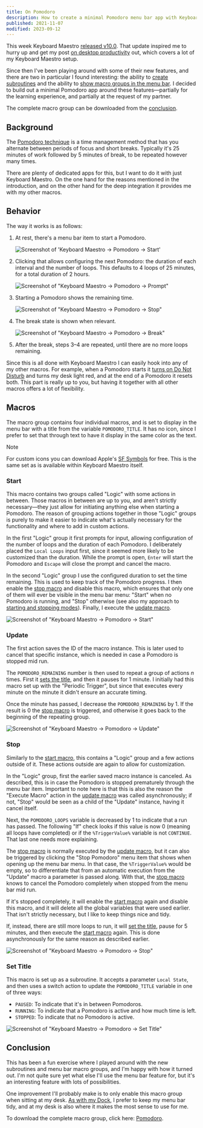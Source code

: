 ```yaml
---
title: On Pomodoro
description: How to create a minimal Pomodoro menu bar app with Keyboard Maestro.
published: 2021-11-07
modified: 2023-09-12
---
```


This week Keyboard Maestro [released v10.0](https://www.stairways.com/press/2021-11-02). That update inspired me to hurry up and get my post [on desktop productivity](/posts/on-desktop-productivity) out, which covers a lot of my Keyboard Maestro setup.

Since then I've been playing around with some of their new features, and there are two in particular I found interesting: the ability to [create subroutines](https://wiki.keyboardmaestro.com/Subroutines) and the ability to [show macro groups in the menu bar](https://wiki.keyboardmaestro.com/manual/Macro_Groups). I decided to build out a minimal Pomodoro app around these features—partially for the learning experience, and partially at the request of my partner.

The complete macro group can be downloaded from the [conclusion](#conclusion).

## Background

The [Pomodoro technique](https://en.wikipedia.org/wiki/Pomodoro_Technique) is a time management method that has you alternate between periods of focus and short breaks. Typically it's 25 minutes of work followed by 5 minutes of break, to be repeated however many times.

There are plenty of dedicated apps for this, but I want to do it with just Keyboard Maestro. On the one hand for the reasons mentioned in the introduction, and on the other hand for the deep integration it provides me with my other macros.

## Behavior

The way it works is as follows:

1. At rest, there's a menu bar item to start a Pomodoro.

    ![Screenshot of 'Keyboard Maestro → Pomodoro → Start'](/posts/on-pomodoro/pomodoro-menu-start-light.png)

2. Clicking that allows configuring the next Pomodoro: the duration of each interval and the number of loops. This defaults to 4 loops of 25 minutes, for a total duration of 2 hours.

    ![Screenshot of "Keyboard Maestro → Pomodoro → Prompt"](/posts/on-pomodoro/pomodoro-prompt-light.png)

3. Starting a Pomodoro shows the remaining time.

    ![Screenshot of "Keyboard Maestro → Pomodoro → Stop"](/posts/on-pomodoro/pomodoro-menu-stop-light.png)

4. The break state is shown when relevant.

    ![Screenshot of "Keyboard Maestro → Pomodoro → Break"](/posts/on-pomodoro/pomodoro-menu-break-light.png)

5. After the break, steps 3–4 are repeated, until there are no more loops remaining.

Since this is all done with Keyboard Maestro I can easily hook into any of my other macros. For example, when a Pomodoro starts it [turns on Do Not Disturb](/posts/on-desktop-productivity#toggling-do-not-disturb) and turns my desk light red, and at the end of a Pomodoro it resets both. This part is really up to you, but having it together with all other macros offers a lot of flexibility.

## Macros

The macro group contains four individual macros, and is set to display in the menu bar with a title from the variable `POMODORO_TITLE`. It has no icon, since I prefer to set that through text to have it display in the same color as the text.

> [!NOTE]
> For custom icons you can download Apple's [SF Symbols](https://developer.apple.com/sf-symbols/) for free. This is the same set as is available within Keyboard Maestro itself.

### Start

This macro contains two groups called "Logic" with some actions in between. Those macros in between are up to you, and aren't strictly necessary—they just allow for initiating anything else when starting a Pomodoro. The reason of grouping actions together in those "Logic" groups is purely to make it easier to indicate what's actually necessary for the functionality and where to add in custom actions.

In the first "Logic" group it first prompts for input, allowing configuration of the number of loops and the duration of each Pomodoro. I deliberately placed the `Local Loops` input first, since it seemed more likely to be customized than the duration. While the prompt is open, `Enter` will start the Pomodoro and `Escape` will close the prompt and cancel the macro.

In the second "Logic" group I use the configured duration to set the time remaining. This is used to keep track of the Pomodoro progress. I then enable the [stop macro](#stop) and disable this macro, which ensures that only one of them will ever be visible in the menu bar menu: "Start" when no Pomodoro is running, and "Stop" otherwise (see also my approach to [starting and stopping modes](/posts/on-desktop-productivity#starting-and-stopping-modes)). Finally, I execute the [update macro](#update).

![Screenshot of "Keyboard Maestro → Pomodoro → Start"](/posts/on-pomodoro/start-light.png)

### Update

The first action saves the ID of the macro instance. This is later used to cancel that specific instance, which is needed in case a Pomodoro is stopped mid run.

The `POMODORO_REMAINING` number is then used to repeat a group of actions _n_ times. First it [sets the title](#set-title), and then it pauses for 1 minute. I initially had this macro set up with the "Periodic Trigger", but since that executes every minute on the minute it didn't ensure an accurate timing.

Once the minute has passed, I decrease the `POMODORO_REMAINING` by 1. If the result is 0 the [stop macro](#stop) is triggered, and otherwise it goes back to the beginning of the repeating group.

![Screenshot of "Keyboard Maestro → Pomodoro → Update"](/posts/on-pomodoro/update-light.png)

### Stop

Similarly to the [start macro](#start), this contains a "Logic" group and a few actions outside of it. These actions outside are again to allow for customization.

In the "Logic" group, first the earlier saved macro instance is canceled. As described, this is in case the Pomodoro is stopped prematurely through the menu bar item. Important to note here is that this is also the reason the "Execute Macro" action in the [update macro](#update) was called asynchronously; if not, "Stop" would be seen as a child of the "Update" instance, having it cancel itself.

Next, the `POMODORO_LOOPS` variable is decreased by 1 to indicate that a run has passed. The following "If" check looks if this value is now 0 (meaning all loops have completed) or if the `%TriggerValue%` variable is not `CONTINUE`. That last one needs more explaining.

The [stop macro](#stop) is normally executed by the [update macro](#update), but it can also be triggered by clicking the "Stop Pomodoro" menu item that shows when opening up the menu bar menu. In that case, the `%TriggerValue%` would be empty, so to differentiate that from an automatic execution from the "Update" macro a parameter is passed along. With that, the [stop macro](#stop) knows to cancel the Pomodoro completely when stopped from the menu bar mid run.

If it's stopped completely, it will enable the [start macro](#start) again and disable this macro, and it will delete all the global variables that were used earlier. That isn't strictly necessary, but I like to keep things nice and tidy.

If, instead, there are still more loops to run, it will [set the title](#set-title), pause for 5 minutes, and then execute the [start macro](#start) again. This is done asynchronously for the same reason as described earlier.

![Screenshot of "Keyboard Maestro → Pomodoro → Stop"](/posts/on-pomodoro/stop-light.png)

### Set Title

This macro is set up as a subroutine. It accepts a parameter `Local State`, and then uses a switch action to update the `POMODORO_TITLE` variable in one of three ways:

- `PAUSED`: To indicate that it's in between Pomodoros.
- `RUNNING`: To indicate that a Pomodoro is active and how much time is left.
- `STOPPED`: To indicate that no Pomodoro is active.

![Screenshot of "Keyboard Maestro → Pomodoro → Set Title"](/posts/on-pomodoro/set-title-light.png)

## Conclusion

This has been a fun exercise where I played around with the new subroutines and menu bar macro groups, and I'm happy with how it turned out. I'm not quite sure yet what else I'll use the menu bar feature for, but it's an interesting feature with lots of possibilities.

One improvement I'll probably make is to only enable this macro group when sitting at my desk. [As with my Dock](/posts/on-desktop-productivity#dock), I prefer to keep my menu bar tidy, and at my desk is also where it makes the most sense to use for me.

To download the complete macro group, click here: [Pomodoro](/posts/on-pomodoro/macros.zip).
